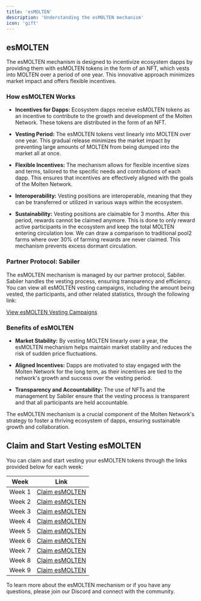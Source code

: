 ```yaml
---
title: 'esMOLTEN'
description: 'Understanding the esMOLTEN mechanism'
icon: 'gift'
---
```


## esMOLTEN

The esMOLTEN mechanism is designed to incentivize ecosystem dapps by providing them with esMOLTEN tokens in the form of an NFT, which vests into MOLTEN over a period of one year. This innovative approach minimizes market impact and offers flexible incentives.

### How esMOLTEN Works

- **Incentives for Dapps:** Ecosystem dapps receive esMOLTEN tokens as an incentive to contribute to the growth and development of the Molten Network. These tokens are distributed in the form of an NFT.
  
- **Vesting Period:** The esMOLTEN tokens vest linearly into MOLTEN over one year. This gradual release minimizes the market impact by preventing large amounts of MOLTEN from being dumped into the market all at once.
  
- **Flexible Incentives:** The mechanism allows for flexible incentive sizes and terms, tailored to the specific needs and contributions of each dapp. This ensures that incentives are effectively aligned with the goals of the Molten Network.

- **Interoperability:** Vesting positions are interoperable, meaning that they can be transferred or utilized in various ways within the ecosystem.

- **Sustainability:** Vesting positions are claimable for 3 months. After this period, rewards cannot be claimed anymore. This is done to only reward active participants in the ecosystem and keep the total MOLTEN entering circulation low. We can draw a comparison to traditional pool2 farms where over 30% of farming rewards are never claimed. This mechanism prevents excess dormant circulation.

### Partner Protocol: Sabiler

The esMOLTEN mechanism is managed by our partner protocol, Sabiler. Sabiler handles the vesting process, ensuring transparency and efficiency. You can view all esMOLTEN vesting campaigns, including the amount being vested, the participants, and other related statistics, through the following link:

[View esMOLTEN Vesting Campaigns](https://app.sablier.com/airstreams/?t=search&c=42161&m=0x2e5d207a4c0f7e7c52f6622dcc6eb44bc0fe1a13&a=0x66e535e8d2ebf13f49f3d49e5c50395a97c137b1&o=true)

### Benefits of esMOLTEN

- **Market Stability:** By vesting MOLTEN linearly over a year, the esMOLTEN mechanism helps maintain market stability and reduces the risk of sudden price fluctuations.
  
- **Aligned Incentives:** Dapps are motivated to stay engaged with the Molten Network for the long term, as their incentives are tied to the network's growth and success over the vesting period.
  
- **Transparency and Accountability:** The use of NFTs and the management by Sabiler ensure that the vesting process is transparent and that all participants are held accountable.

The esMOLTEN mechanism is a crucial component of the Molten Network's strategy to foster a thriving ecosystem of dapps, ensuring sustainable growth and collaboration.

## Claim and Start Vesting esMOLTEN

You can claim and start vesting your esMOLTEN tokens through the links provided below for each week:

| Week | Link                                                                                           |
|------|------------------------------------------------------------------------------------------------|
| Week 1 | [Claim esMOLTEN](https://app.sablier.com/airstream/0xc607c0e8b666a69b950150d731d037cc21ac5169-42161/) |
| Week 2 | [Claim esMOLTEN](https://app.sablier.com/airstream/0xa94a8ee6c1aca180fb0f60542eb9a6303b48110a-42161/) |
| Week 3 | [Claim esMOLTEN](https://app.sablier.com/airstream/0xbc4145d57d13d488f62acccc938a88a6fd3c23c3-42161/) |
| Week 4 | [Claim esMOLTEN](https://app.sablier.com/airstream/0xf28c4eae361174d0d59c4fa3665572210eee9dc5-42161/) |
| Week 5 | [Claim esMOLTEN](https://app.sablier.com/airstream/0x57147b4959c656c121a83132b24c35393a58afae-42161/) |
| Week 6 | [Claim esMOLTEN](https://app.sablier.com/airstream/0x36bdd9b8ff1d25b222523a22379f61cf505c4a98-42161/) |
| Week 7 | [Claim esMOLTEN](https://app.sablier.com/airstream/0xbb5420821eb6ac600c397b4251a9b819a7d71ebb-42161/) |
| Week 8 | [Claim esMOLTEN](https://app.sablier.com/airstream/0x92f17abdd7a11c623c8c6de0b60df4b384d79d3f-42161/) |
| Week 9 | [Claim esMOLTEN](https://app.sablier.com/airstream/0xa5967fdb4d5a8fe44b207f87fbb4d510763b4185-42161/) |

To learn more about the esMOLTEN mechanism or if you have any questions, please join our Discord and connect with the community.

